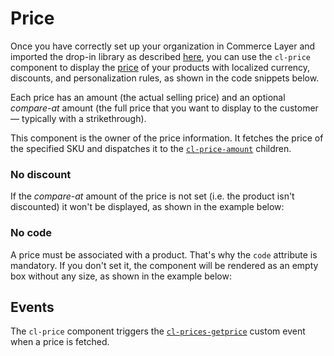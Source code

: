 
<Meta of={Stories} />

# Price

Once you have correctly set up your organization in Commerce Layer and imported the drop-in library as described [here](?path=/docs/getting-started--docs), you can use the `cl-price` component to display the [price](https://docs.commercelayer.io/core/v/api-reference/prices) of your products with localized currency, discounts, and personalization rules, as shown in the code snippets below.

Each price has an amount (the actual selling price) and an optional *compare-at* amount (the full price that you want to display to the customer — typically with a strikethrough).

This component is the owner of the price information. It fetches the price of the specified SKU and dispatches it to the [`cl-price-amount`](?path=/docs/components-price-cl-price-amount--docs) children.

<Canvas of={Stories.Basic} />

<Controls of={Stories.Basic} />

### No discount

If the *compare-at* amount of the price is not set (i.e. the product isn't discounted) it won't be displayed, as shown in the example below:

<Canvas of={Stories.NoDiscount} />

### No code

A price must be associated with a product. That's why the `code` attribute is mandatory. If you don't set it, the component will be rendered as an empty box without any size, as shown in the example below:

<Canvas of={Stories.WithoutAttributes} />

## Events

The `cl-price` component triggers the [`cl-prices-getprice`](?path=/docs/events--docs#cl-prices-getprice) custom event when a price is fetched.
